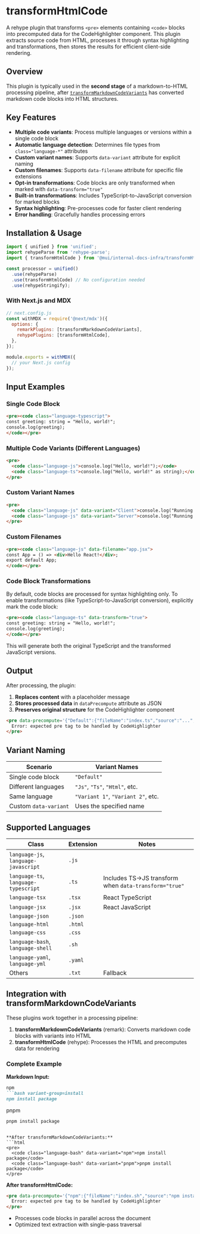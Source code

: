 # transformHtmlCode

A rehype plugin that transforms `<pre>` elements containing `<code>` blocks into precomputed data for the CodeHighlighter component. This plugin extracts source code from HTML, processes it through syntax highlighting and transformations, then stores the results for efficient client-side rendering.

## Overview

This plugin is typically used in the **second stage** of a markdown-to-HTML processing pipeline, after [`transformMarkdownCodeVariants`](/functions/transformMarkdownCodeVariants) has converted markdown code blocks into HTML structures.

## Key Features

- **Multiple code variants**: Process multiple languages or versions within a single code block
- **Automatic language detection**: Determines file types from `class="language-*"` attributes  
- **Custom variant names**: Supports `data-variant` attribute for explicit naming
- **Custom filenames**: Supports `data-filename` attribute for specific file extensions
- **Opt-in transformations**: Code blocks are only transformed when marked with `data-transform="true"`
- **Built-in transformations**: Includes TypeScript-to-JavaScript conversion for marked blocks
- **Syntax highlighting**: Pre-processes code for faster client rendering
- **Error handling**: Gracefully handles processing errors

## Installation & Usage

```typescript
import { unified } from 'unified';
import rehypeParse from 'rehype-parse';
import { transformHtmlCode } from '@mui/internal-docs-infra/transformHtmlCode';

const processor = unified()
  .use(rehypeParse)
  .use(transformHtmlCode) // No configuration needed
  .use(rehypeStringify);
```

### With Next.js and MDX

```javascript
// next.config.js
const withMDX = require('@next/mdx')({
  options: {
    remarkPlugins: [transformMarkdownCodeVariants],
    rehypePlugins: [transformHtmlCode],
  },
});

module.exports = withMDX({
  // your Next.js config
});
```

## Input Examples

### Single Code Block

```html
<pre><code class="language-typescript">
const greeting: string = "Hello, world!";
console.log(greeting);
</code></pre>
```

### Multiple Code Variants (Different Languages)

```html
<pre>
  <code class="language-js">console.log("Hello, world!");</code>
  <code class="language-ts">console.log("Hello, world!" as string);</code>
</pre>
```

### Custom Variant Names

```html
<pre>
  <code class="language-js" data-variant="Client">console.log("Running on client");</code>
  <code class="language-js" data-variant="Server">console.log("Running on server");</code>
</pre>
```

### Custom Filenames

```html
<pre><code class="language-js" data-filename="app.jsx">
const App = () => <div>Hello React!</div>;
export default App;
</code></pre>
```

### Code Block Transformations

By default, code blocks are processed for syntax highlighting only. To enable transformations (like TypeScript-to-JavaScript conversion), explicitly mark the code block:

```html
<pre><code class="language-ts" data-transform="true">
const greeting: string = "Hello, world!";
console.log(greeting);
</code></pre>
```

This will generate both the original TypeScript and the transformed JavaScript versions.

## Output

After processing, the plugin:

1. **Replaces content** with a placeholder message
2. **Stores processed data** in `dataPrecompute` attribute as JSON
3. **Preserves original structure** for the CodeHighlighter component

```html
<pre data-precompute='{"Default":{"fileName":"index.ts","source":"...","transforms":{...}}}'>
  Error: expected pre tag to be handled by CodeHighlighter
</pre>
```

## Variant Naming

| Scenario | Variant Names |
|----------|---------------|
| Single code block | `"Default"` |
| Different languages | `"Js"`, `"Ts"`, `"Html"`, etc. |
| Same language | `"Variant 1"`, `"Variant 2"`, etc. |
| Custom `data-variant` | Uses the specified name |

## Supported Languages

| Class | Extension | Notes |
|-------|-----------|-------|
| `language-js`, `language-javascript` | `.js` | |
| `language-ts`, `language-typescript` | `.ts` | Includes TS→JS transform when `data-transform="true"` |
| `language-tsx` | `.tsx` | React TypeScript |
| `language-jsx` | `.jsx` | React JavaScript |
| `language-json` | `.json` | |
| `language-html` | `.html` | |
| `language-css` | `.css` | |
| `language-bash`, `language-shell` | `.sh` | |
| `language-yaml`, `language-yml` | `.yaml` | |
| Others | `.txt` | Fallback |

## Integration with transformMarkdownCodeVariants

These plugins work together in a processing pipeline:

1. **transformMarkdownCodeVariants** (remark): Converts markdown code blocks with variants into HTML
2. **transformHtmlCode** (rehype): Processes the HTML and precomputes data for rendering

### Complete Example

**Markdown Input:**
```markdown
npm
```bash variant-group=install
npm install package
```

pnpm  
```bash variant-group=install
pnpm install package
```
```

**After transformMarkdownCodeVariants:**
```html
<pre>
  <code class="language-bash" data-variant="npm">npm install package</code>
  <code class="language-bash" data-variant="pnpm">pnpm install package</code>
</pre>
```

**After transformHtmlCode:**
```html
<pre data-precompute='{"npm":{"fileName":"index.sh","source":"npm install package"...}}'>
  Error: expected pre tag to be handled by CodeHighlighter
</pre>
```
- Processes code blocks in parallel across the document
- Optimized text extraction with single-pass traversal
